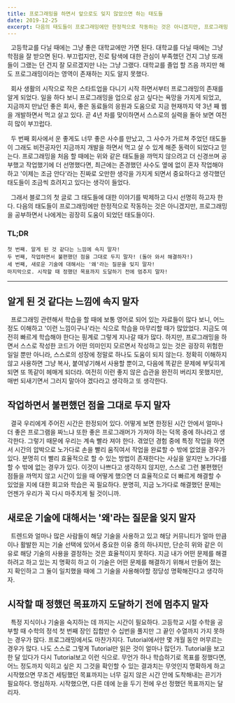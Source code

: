 ```yaml
---
title: 프로그래밍을 하면서 앞으로도 잊지 않았으면 하는 태도들
date: 2019-12-25
excerpt: 다음의 태도들이 프로그래밍에만 한정적으로 작동하는 것은 아니겠지만, 프로그래밍을 하면서 나에게는 굉장히 도움이 되었던 태도들이다. 그 태도들을 다시금 되새기기 위해서 이 글을 쓴다.
---
```


&nbsp; 고등학교를 다닐 때에는 그냥 좋은 대학교에만 가면 된다. 대학교를 다닐 때에는 그냥 학점을 잘 받으면 된다.
부끄럽지만, 진로 탐색에 대한 관심이 부족했던 건지 그냥 또래들이 그랬는 던 건지 잘 모르겠지만 나는 그냥 그랬다.
대학교를 졸업 할 즈음 까지만 해도 프로그래밍이라는 영역이 존재하는 지도 알지 못했다.

&nbsp; 회사 생활의 시작으로 작은 스타트업을 다니기 시작 하면서부터 프로그래밍의 존재를 알게 되었다.
일을 하다 보니 프로그래밍을 업으로 삼고 싶다는 욕망을 가지게 되었고, 지금까지 만났던 좋은 회사, 좋은 동료들의 응원과 도움으로
지금 현재까지 약 3년 째 웹을 개발하면서 먹고 살고 있다. 곧 4년 차를 맞이하면서 스스로의 실력을 돌아 보면 여전히 많이 부끄럽다.

&nbsp; 두 번째 회사에서 운 좋게도 너무 좋은 사수를 만났고, 그 사수가 가르쳐 주었던 태도들이 그래도 비전공자인
지금까지 개발을 하면서 먹고 살 수 있게 해준 동력이 되었다고 믿는다. 프로그래밍을 처음 할 때에는 위와 같은 태도들을
까먹지 않으려고 더 신경쓰며 공부했고 작업했기에 더 선명했다면, 최근에는 존경했던 사수도 옆에 없이 혼자 작업해야 하고
'이제는 조금 안다'라는 진짜로 오만한 생각을 가지게 되면서 중요하다고 생각했던 태도들이 조금씩 흐려지고 있다는 생각이 들었다.

&nbsp; 그래서 블로그의 첫 글로 그 태도들에 대한 이야기를 박제하고 다시 선명히 하고자 한다.
다음의 태도들이 프로그래밍에만 한정적으로 작동하는 것은 아니겠지만, 프로그래밍을 공부하면서 나에게는 굉장히 도움이 되었던 태도들이다.

### TL;DR
```
첫 번째. 알게 된 것 같다는 느낌에 속지 말자!
두 번째, 작업하면서 불편했던 점을 그대로 두지 말자! (돌아 와서 해결하자!)
세 번째, 새로운 기술에 대해서는 '왜'라는 질문을 잊지 말자!
마지막으로. 시작할 때 정했던 목표까지 도달하기 전에 멈추지 말자!
```
<hr />

## 알게 된 것 같다는 느낌에 속지 말자

&nbsp; 프로그래밍 관련해서 학습을 할 때에 보통 영어로 되어 있는 자료들이 많다 보니,
어느 정도 이해하고 '이런 느낌이구나'라는 식으로 학습을 마무리할 때가 많았었다. 지금도 여전히 빠르게 학습해야 한다는 핑계로 그렇게 지나갈 때가 많다.
하지만, 프로그래밍을 하면서 스스로 작성한 코드가 어떤 의미인지 모르면서 작성하고 있는 것은 굉장히 위험한 일일 뿐만 아니라,
스스로의 성장에 정말로 하나도 도움이 되지 않는다. 정확히 이해하지 않고 사용하면 그냥 복사, 붙여넣기해서 사용할 뿐이고,
다음에 똑같은 문제에 부딪히게 되면 또 똑같이 헤매게 되더라. 여전히 이런 좋지 않은 습관을 완전히 버리지 못했지만, 매번 되새기면서
그러지 말아야 겠다라고 생각하고 또 생각한다.

## 작업하면서 불편했던 점을 그대로 두지 말자

&nbsp; 결국 우리에게 주어진 시간은 한정되어 있다. 어떻게 보면 한정된 시간 안에서 얼마나 더 좋은 프로그램을 짜느냐 또한 좋은
프로그래머가 가져야 하는 덕목 중에 하나라고 생각한다. 그렇기 때문에 우리는 계속 빨라 져야 한다. 겪었던 경험 중에
특정 작업을 하면서 시간의 압박으로 노가다로 손을 빨리 움직여서 작업을 완료할 수 밖에 없었을 경우가 있다. 분명히 더 빨리 효율적으로
할 수 있는 방법이 존재한다는 사실을 알지만 노가다를 할 수 밖에 없는 경우가 있다. 이것이 나쁘다고 생각하지 않지만, 스스로 그런 불편했던 점들을
까먹지 않고 시간이 있을 때 어떻게 했으면 더 효율적으로 더 빠르게 해결할 수 있었을 지에 대한 회고와 학습은 꼭 필요하다. 분명히, 지금 노가다로
해결했던 문제는 언젠가 우리가 꼭 다시 마주치게 될 것이니까.

## 새로운 기술에 대해서는 '왜'라는 질문을 잊지 말자

&nbsp; 트렌드와 얼마나 많은 사람들이 해당 기술을 사용하고 있고 해당 커뮤니티가 얼마 만큼이나 활발한 지는 기술 선택에 있어서 중요한 이유 중의 하나지만,
단순히 위와 같은 이유로 해당 기술의 사용을 결정하는 것은 효율적이지 못하다. 지금 내가 어떤 문제를 해결하려고 하고 있는 지 명확히 하고
이 기술은 어떤 문제를 해결하기 위해서 만들어 졌는 지 확인하고 그 둘이 일치했을 때에 그 기술을 사용해야할 정당성 명확해진다고 생각하자.

## 시작할 때 정했던 목표까지 도달하기 전에 멈추지 말자

&nbsp; 특정 지식이나 기술을 숙지하는 데 까지는 시간이 필요하다. 고등학교 시절 수학을 공부할 때 수학의 정석 첫 번째 장인 집합만
수 십번을 풀지만 그 끝인 수열까지 가지 못하는 경우가 많다. 프로그래밍에서도 마찬가지다. Tutorial에서만 몇 개월 동안
머무르는 경우가 많다. 나도 스스로 그렇게 Tutorial만 읽은 것이 얼마나 많던가. Tutorial을 보고 한 달 있다가 다시 Tutorial보고 이런 식으로.
무언가 하나 학습하기로 목표를 정했다면, 어느 정도까지 익히고 싶은 지 그것을 확인할 수 있는 결과치는 무엇인지 명확하게 하고
시작했으면 무조건 세팅했던 목표까지는 너무 길지 않은 시간 안에 도착해내는 끈기가 필요하다. 명심하자. 시작했으면, 다른 데에 눈을 두기 전에 우선 정했던 목표까지는 달리자.
